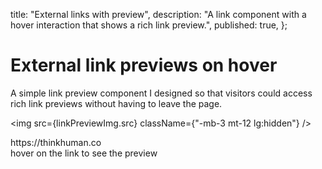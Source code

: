 
  title: "External links with preview",
  description:
    "A link component with a hover interaction that shows a rich link preview.",
  published: true,
};

# External link previews on hover

A simple link preview component I designed so that visitors could access rich link previews without having to leave the page.

<img src={linkPreviewImg.src} className={"-mb-3 mt-12 lg:hidden"} />

<div className={"hidden lg:block"}>
  <Experiment>
    <ExperimentContainer>
      <div className="text-white">
        <ExternalLinkWithPreview href="https://thinkhuman.co/" align={"center"}>
          https://thinkhuman.co
        </ExternalLinkWithPreview>
      </div>
      <div className={"opacity-50"}>hover on the link to see the preview</div>
    </ExperimentContainer>
  </Experiment>
</div>
